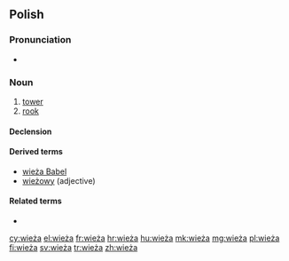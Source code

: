 ==Polish==

===Pronunciation===
* {{audio|Pl-wieża.ogg|audio}}

===Noun===
{{pl-noun|f|dim=wieżyczka}}

# [[tower]]
# [[rook]] {{context|chess|lang=pl}}

====Declension====
{{pl-decl-noun-f|wie|ż}}

====Derived terms====
* [[wieża Babel]]
* [[wieżowy]] (adjective)

====Related terms====
* {{l/pl|wieżówka}}

[[cy:wieża]]
[[el:wieża]]
[[fr:wieża]]
[[hr:wieża]]
[[hu:wieża]]
[[mk:wieża]]
[[mg:wieża]]
[[pl:wieża]]
[[fi:wieża]]
[[sv:wieża]]
[[tr:wieża]]
[[zh:wieża]]